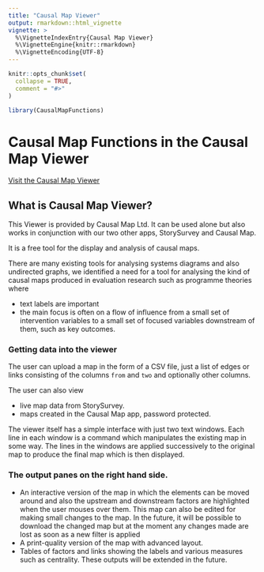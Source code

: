 ```yaml
---
title: "Causal Map Viewer"
output: rmarkdown::html_vignette
vignette: >
  %\VignetteIndexEntry{Causal Map Viewer}
  %\VignetteEngine{knitr::rmarkdown}
  %\VignetteEncoding{UTF-8}
---
```


```r
knitr::opts_chunk$set(
  collapse = TRUE,
  comment = "#>"
)
```

```r
library(CausalMapFunctions)
```

# Causal Map Functions in the Causal Map Viewer

[Visit the Causal Map Viewer](https://causalmap.shinyapps.io/CausalMapViewer/)


## What is Causal Map Viewer?

This Viewer is provided by Causal Map Ltd. It can be used alone but also works in conjunction with our two other apps, StorySurvey and Causal Map. 

It is a free tool for the display and analysis of causal maps.

There are many existing tools for analysing systems diagrams and also undirected graphs, we identified a need for a tool for analysing the kind of causal maps produced in evaluation research such as programme theories where

- text labels are important
- the main focus is often on a flow of influence from a small set of intervention variables to a small set of focused variables downstream of them, such as key outcomes. 


### Getting data into the viewer

The user can upload a map in the form of a CSV file, just a list of edges or links consisting of the columns `from` and `two` and optionally other columns.

The user can also view 

- live map data from StorySurvey. 
- maps created in the Causal Map app, password protected. 

The viewer itself has a simple interface with just two text windows. Each line in each window is a command which manipulates the existing map in some way. The lines in the windows are applied successively to the original map to produce the final map which is then displayed. 

### The output panes on the right hand side. 

- An interactive version of the map in which the elements can be moved around and also the upstream and downstream factors are highlighted when the user mouses over them. This map can also be edited for making small changes to the map. In the future, it will be possible to download the changed map but at the moment any changes made are lost as soon as a new filter is applied
- A print-quality version of the map with advanced layout.
- Tables of factors and links showing the labels and various measures such as
centrality. These outputs will be extended in the future. 

